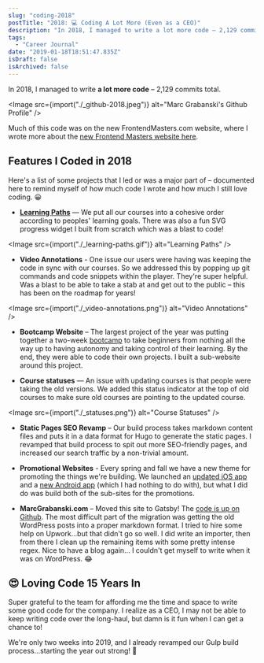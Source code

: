 ```yaml
---
slug: "coding-2018"
postTitle: "2018: 💻 Coding A Lot More (Even as a CEO)"
description: "In 2018, I managed to write a lot more code – 2,129 commits total. 15+ years in, I am still loving writing code."
tags:
  - "Career Journal"
date: "2019-01-18T18:51:47.835Z"
isDraft: false
isArchived: false
---
```



In 2018, I managed to write **a lot more code** – 2,129 commits total.

<Image
  src={import("./_github-2018.jpeg")}
  alt="Marc Grabanski's Github Profile"
/>

Much of this code was on the new FrontendMasters.com website, where I wrote more about the [new Frontend Masters website here](./new-frontend-masters-website).

## Features I Coded in 2018

Here's a list of some projects that I led or was a major part of – documented here to remind myself of how much code I wrote and how much I still love coding. 😀

- [**Learning Paths**](https://frontendmasters.com/learn/) — We put all our courses into a cohesive order according to peoples' learning goals. There was also a fun SVG progress widget I built from scratch which was a blast to code!

<Image src={import("./_learning-paths.gif")} alt="Learning Paths" />

- **Video Annotations** - One issue our users were having was keeping the code in sync with our courses. So we addressed this by popping up git commands and code snippets within the player. They're super helpful. Was a blast to be able to take a stab at and get out to the public – this has been on the roadmap for years!

<Image src={import("./_video-annotations.png")} alt="Video Annotations" />

- **Bootcamp Website** – The largest project of the year was putting together a two-week [bootcamp](https://twitter.com/frontendmasters/status/1046765279731224576) to take beginners from nothing all the way up to having autonomy and taking control of their learning. By the end, they were able to code their own projects. I built a sub-website around this project.

* **Course statuses** — An issue with updating courses is that people were taking the old versions. We added this status indicator at the top of old courses to make sure old courses are pointing to the updated course.

<Image src={import("./_statuses.png")} alt="Course Statuses" />

- **Static Pages SEO Revamp** – Our build process takes markdown content files and puts it in a data format for Hugo to generate the static pages. I revamped that build process to spit out more SEO-friendly pages, and increased our search traffic by a non-trivial amount.
- **Promotional Websites** - Every spring and fall we have a new theme for promoting the things we're building. We launched an [updated iOS app](https://itunes.apple.com/us/app/frontend-masters/id1383780486?ls=1&mt=8) and a [new Android app](https://play.google.com/store/apps/details?id=in.mjg.frontendmasters.store&utm_source=frontendmasters_com&pcampaignid=MKT-Other-global-all-co-prtnr-py-PartBadge-Mar2515-1) (which I had nothing to do with), but what I did do was build both of the sub-sites for the promotions.

- **MarcGrabanski.com** – Moved this site to Gatsby! The [code is up on Github](https://github.com/1Marc/marcgrabanski.com). The most difficult part of the migration was getting the old WordPress posts into a proper markdown format. I tried to hire some help on Upwork...but that didn't go so well. I did write an importer, then from there I clean up the remaining items with some pretty intense regex. Nice to have a blog again... I couldn't get myself to write when it was on WordPress. 😂

## 😍 Loving Code 15 Years In

Super grateful to the team for affording me the time and space to write some good code for the company. I realize as a CEO, I may not be able to keep writing code over the long-haul, but damn is it fun when I can get a chance to!

We're only two weeks into 2019, and I already revamped our Gulp build process...starting the year out strong! 💪
